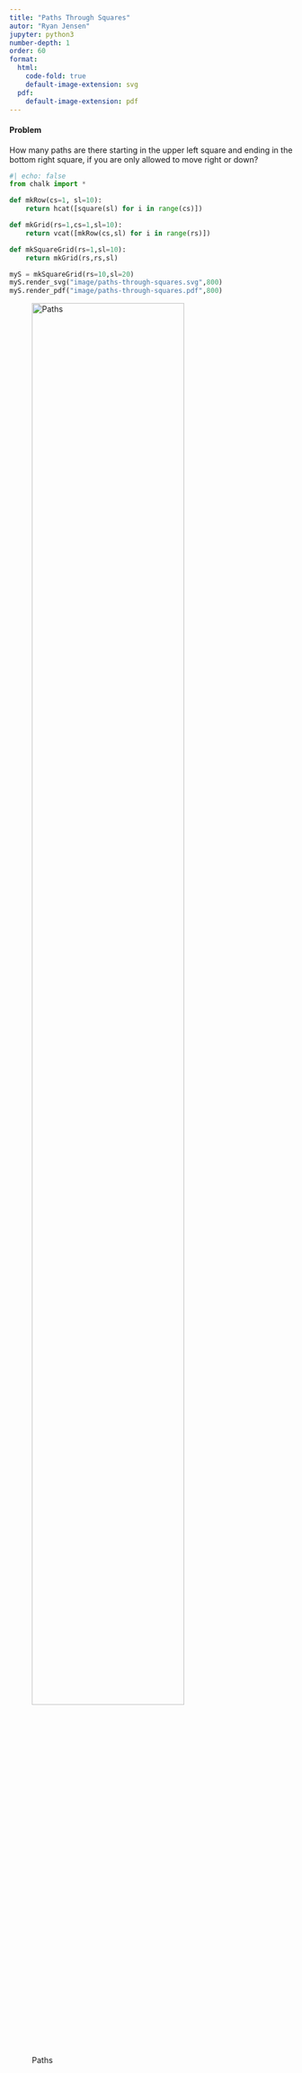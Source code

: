 ```yaml
---
title: "Paths Through Squares"
autor: "Ryan Jensen"
jupyter: python3
number-depth: 1
order: 60
format:
  html: 
    code-fold: true
    default-image-extension: svg
  pdf:
    default-image-extension: pdf
---
```


#### Problem
How many paths are there starting in the upper left square and ending
in the bottom right square, if you are only allowed to move right or down?

```python
#| echo: false 
from chalk import *

def mkRow(cs=1, sl=10):
    return hcat([square(sl) for i in range(cs)])

def mkGrid(rs=1,cs=1,sl=10):
    return vcat([mkRow(cs,sl) for i in range(rs)])

def mkSquareGrid(rs=1,sl=10):
    return mkGrid(rs,rs,sl)

myS = mkSquareGrid(rs=10,sl=20)
myS.render_svg("image/paths-through-squares.svg",800)
myS.render_pdf("image/paths-through-squares.pdf",800)
```

![Paths](image/paths-through-squares){width=80%}
